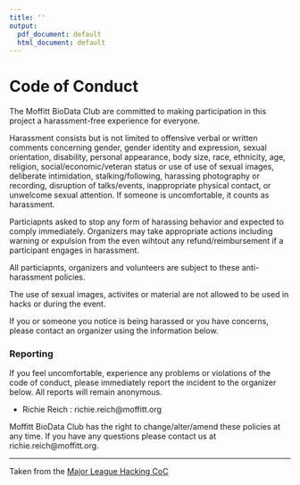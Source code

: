 ```yaml
---
title: ''
output:
  pdf_document: default
  html_document: default
---
```


<!-- <div style="margin-bottom:50px;"> -->
<!-- </div> -->

<!-- \begin{center} -->
<!-- \includegraphics[width=30mm]{../logos/boom.png} -->
<!-- \end{center} -->

\center 

# Code of Conduct

<!-- <center> <h1>Code of Conduct</h1> </center> -->

The Moffitt BioData Club are committed to making participation in this project a harassment-free experience for everyone.

Harassment consists but is not limited to offensive verbal or written comments concerning gender, gender identity and expression, sexual orientation, disability, personal appearance, body size, race, ethnicity, age, religion, social/economic/veteran status or use of use of sexual images, deliberate intimidation, stalking/following, harassing photography or recording, disruption of talks/events, inappropriate physical contact, or unwelcome sexual attention. If someone is uncomfortable, it counts as harassment. 

Particiapnts asked to stop any form of harassing behavior and expected to comply immediately. Organizers may take appropriate actions including warning or expulsion from the even wihtout any refund/reimbursement if a participant engages in harassment. 

All particiapnts, organizers and volunteers are subject to these anti-harassment policies. 

The use of sexual images, activites or material are not allowed to be used in hacks or during the event. 

If you or someone you notice is being harassed or you have concerns, please contact an organizer using the information below. 

### Reporting 

If you feel uncomfortable, experience any problems or violations of the code of conduct, please immediately report the incident to the organizer below. All reports will remain anonymous. 

* Richie Reich : richie.reich@moffitt.org

Moffitt BioData Club has the right to change/alter/amend these policies at any time. If you have any questions please contact us at richie.reich@moffitt.org.

---

Taken from the [Major League Hacking CoC](https://static.mlh.io/docs/mlh-code-of-conduct.pdf)

